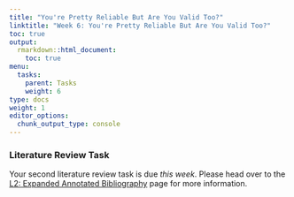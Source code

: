 ```yaml
---
title: "You're Pretty Reliable But Are You Valid Too?"
linktitle: "Week 6: You're Pretty Reliable But Are You Valid Too?"
toc: true
output:
  rmarkdown::html_document:
    toc: true
menu:
  tasks:
    parent: Tasks
    weight: 6
type: docs
weight: 1
editor_options: 
  chunk_output_type: console
---
```


### Literature Review Task
Your second literature review task is due *this week*. Please head over to the [L2: Expanded Annotated Bibliography](/deliverables/02-l2/) page for more information.

